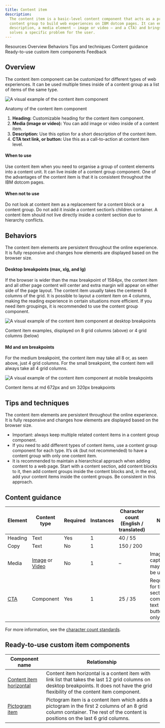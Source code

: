 ```yaml
---
title: Content item
description:
  The content item is a basic-level content component that acts as a primary content unit, and it is used inside of a
  content group to build web experiences on IBM dotcom pages. It can encapsulate basic content (a heading, a
  description, a media element – image or video – and a CTA) and brings them all together into a content component which
  solves a specific problem for the user.
---
```



<ComponentDescription name="Content item" type="layout" />

<AnchorLinks>

<AnchorLink>Resources</AnchorLink>
<AnchorLink>Overview</AnchorLink>
<AnchorLink>Behaviors</AnchorLink>
<AnchorLink>Tips and techniques</AnchorLink>
<AnchorLink>Content guidance</AnchorLink>
<AnchorLink>Ready-to-use custom item components</AnchorLink>
<AnchorLink>Feedback</AnchorLink>

</AnchorLinks>

<ResourceLinks name="Content item" type="layout" />

## Overview

The content item component can be customized for different types of web experiences. It can be used multiple times
inside of a content group as a list of items of the same type.

![A visual example of the content item component](../../images/component/content-item/component--content-item--overview.png)

<Caption>Anatomy of the content item component</Caption>

<br />

1. **Heading:** Customizable heading for the content item component.
2. **Media (image or video):** You can add image or video inside of a content item.
3. **Description:** Use this option for a short description of the content item.
4. **CTA text link, or button:** Use this as a call-to-action at content item level.

#### When to use

Use content item when you need to organise a group of content elements into a content unit. It can live inside of a
content group component. One of the advantages of the content item is that it is consistent throughout the IBM dotcom
pages.

#### When not to use

Do not look at content item as a replacement for a content block or a content group. Do not add it inside a content
section’s children container. A content item should not live directly inside a content section due to hierarchy
conflicts.

## Behaviors

The content item elements are persistent throughout the online experience. It is fully responsive and changes how
elements are displayed based on the browser size.

#### Desktop breakpoints (max, xlg, and lg)

If the browser is wider than the max breakpoint of 1584px, the content item and all other page content will center and
extra margin will appear on either side of the page layout. The content item usually takes the centered 8 columns of the
grid. It is possible to layout a content item on 4 columns, making the reading experience in certain situations more
efficient. If you need item groupings, it is recommended to use the content group component.

![A visual example of the content item component at desktop breakpoints](../../images/component/content-item/component--content-item--behaviors-desktop.png)

<Caption>Content item examples, displayed on 8 grid columns (above) or 4 grid columns (below)</Caption>

#### Md and sm breakpoints

For the medium breakpoint, the content item may take all 8 or, as seen above, just 4 grid columns. For the small
breakpoint, the content item will always take all 4 grid columns.

![A visual example of the content item component at mobile breakpoints](../../images/component/content-item/component--content-item--behaviors-mobile.png)

<Caption>Content items at md 672px and sm 320px breakpoints</Caption>

## Tips and techniques

The content item elements are persistent throughout the online experience. It is fully responsive and changes how
elements are displayed based on the browser size.

- Important: always keep multiple related content items in a content group component.
- If you need to add different types of content items, use a content group component for each type. It’s ok (but not
  recommended) to have a content group with only one content item.
- It is recommended to maintain a hierarchical approach when adding content to a web page. Start with a content section,
  add content blocks to it, then add content groups inside the content blocks and, in the end, add your content items
  inside the content groups. Be consistent in this approach.

## Content guidance

| Element                                                    | Content type                                                                                                                       | Required | Instances | Character count <br/>(English / translated) | Notes                                                             |
| ---------------------------------------------------------- | ---------------------------------------------------------------------------------------------------------------------------------- | -------- | --------- | ------------------------------------------- | ----------------------------------------------------------------- |
| Heading                                                    | Text                                                                                                                               | Yes      | 1         | 40 / 55                                     |                                                                   |
| Copy                                                       | Text                                                                                                                               | No       | 1         | 150 / 200                                   |                                                                   |
| Media                                                      | [Image](https://www.ibm.com/standards/carbon/components/images/) or [Video](https://www.ibm.com/standards/carbon/components/video) | No       | 1         | –                                           | Image with caption may also be used                               |
| [CTA](https://www.ibm.com/standards/carbon/components/cta) | Component                                                                                                                          | Yes      | 1         | 25 / 35                                     | Required for the CTA section component, text or button style only |

For more information, see the
[character count standards](https://github.com/carbon-design-system/carbon-for-ibm-dotcom-website/wiki/Character-count-standards).

## Ready-to-use custom item components

| Component name                                                                                     | Relationship                                                                                                                                                                              |
| -------------------------------------------------------------------------------------------------- | ----------------------------------------------------------------------------------------------------------------------------------------------------------------------------------------- |
| [Content item horizontal](https://www.ibm.com/standards/carbon/components/content-item-horizontal) | Content item horizontal is a content item with link list that takes the last 12 grid columns on desktop breakpoints. It does not have the grid flexibility of the content item component. |
| [Pictogram item](https://www.ibm.com/standards/carbon/components/pictogram-item)                   | Pictogram item is a content item which adds a pictogram in the first 2 columns of an 8 grid column container. The rest of the content is positions on the last 6 grid columns.            |

<ComponentFooter name="Content item" type="layout" />

